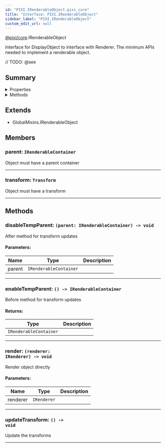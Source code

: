 ```yaml
---
id: "PIXI.IRenderableObject.pixi_core"
title: "Interface: PIXI.IRenderableObject"
sidebar_label: "PIXI.IRenderableObject"
custom_edit_url: null
---
```


[@pixi/core](../modules/pixi_core).IRenderableObject


Interface for DisplayObject to interface with Renderer. The minimum APIs needed to implement a renderable object.



// TODO: @see

        

## Summary

<details><summary>Properties</summary>
<p>

| Name      | Type                              | Description                         |
| --------- | --------------------------------- | ----------------------------------- |
| parent    | <code>IRenderableContainer</code> | Object must have a parent container |
| transform | <code>Transform</code>            | Object must have a transform        |

</p>
</details>
    

<details><summary>Methods</summary>
<p>

| Name              | Params                                           | Description                         |
| ----------------- | ------------------------------------------------ | ----------------------------------- |
| disableTempParent | <code>(parent&#58; IRenderableContainer) </code> | After method for transform updates  |
| enableTempParent  | <code>() </code>                                 | Before method for transform updates |
| render            | <code>(renderer&#58; IRenderer) </code>          | Render object directly              |
| updateTransform   | <code>() </code>                                 | Update the transforms               |

</p>
</details>
    

## Extends
- GlobalMixins.IRenderableObject

## Members
<article>

### parent: <span><code>IRenderableContainer</code></span>
Object must have a parent container

</article>


---------------------------------------

<article>

### transform: <span><code>Transform</code></span>
Object must have a transform

</article>


---------------------------------------


## Methods
<article>

### disableTempParent: <span><code>(parent&#58; IRenderableContainer) -&#62; void</code></span>
After method for transform updates

#### Parameters:
| Name   | Type                              | Description |
| ------ | --------------------------------- | ----------- |
| parent | <code>IRenderableContainer</code> |             |
</article>


---------------------------------------

<article>

### enableTempParent: <span><code>() -&#62; IRenderableContainer</code></span>
Before method for transform updates

#### Returns:
| Type                              | Description |
| --------------------------------- | ----------- |
| <code>IRenderableContainer</code> |             |
</article>


---------------------------------------

<article>

### render: <span><code>(renderer&#58; IRenderer) -&#62; void</code></span>
Render object directly

#### Parameters:
| Name     | Type                   | Description |
| -------- | ---------------------- | ----------- |
| renderer | <code>IRenderer</code> |             |
</article>


---------------------------------------

<article>

### updateTransform: <span><code>() -&#62; void</code></span>
Update the transforms

</article>


---------------------------------------

  